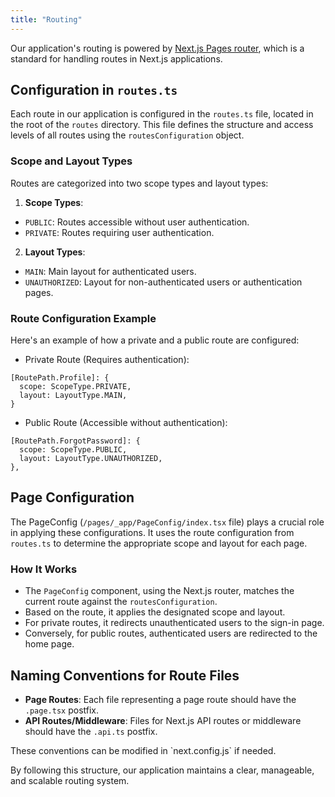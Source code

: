 ```yaml
---
title: "Routing"
---
```


Our application's routing is powered by [Next.js Pages router](https://nextjs.org/docs/pages), which is a standard for handling routes in Next.js applications.

## Configuration in `routes.ts`

Each route in our application is configured in the `routes.ts` file, located in the root of the `routes` directory.
This file defines the structure and access levels of all routes using the `routesConfiguration` object.

### Scope and Layout Types

Routes are categorized into two scope types and layout types:

1. **Scope Types**:
- `PUBLIC`: Routes accessible without user authentication.
- `PRIVATE`: Routes requiring user authentication.

2. **Layout Types**:
- `MAIN`: Main layout for authenticated users.
- `UNAUTHORIZED`: Layout for non-authenticated users or authentication pages.

### Route Configuration Example

Here's an example of how a private and a public route are configured:

- Private Route (Requires authentication):
```tsx src/routes.ts
[RoutePath.Profile]: {
  scope: ScopeType.PRIVATE,
  layout: LayoutType.MAIN,
}
```

- Public Route (Accessible without authentication):
```tsx src/routes.ts
[RoutePath.ForgotPassword]: {
  scope: ScopeType.PUBLIC,
  layout: LayoutType.UNAUTHORIZED,
},
```

## Page Configuration

The PageConfig (`/pages/_app/PageConfig/index.tsx` file) plays a crucial role in applying these configurations.
It uses the route configuration from `routes.ts` to determine the appropriate scope and layout for each page.

### How It Works

- The `PageConfig` component, using the Next.js router, matches the current route against the `routesConfiguration`.
- Based on the route, it applies the designated scope and layout.
- For private routes, it redirects unauthenticated users to the sign-in page.
- Conversely, for public routes, authenticated users are redirected to the home page.

## Naming Conventions for Route Files

- **Page Routes**: Each file representing a page route should have the `.page.tsx` postfix.
- **API Routes/Middleware**: Files for Next.js API routes or middleware should have the `.api.ts` postfix.

<Note>
These conventions can be modified in `next.config.js` if needed.
</Note>

By following this structure, our application maintains a clear, manageable, and scalable routing system.